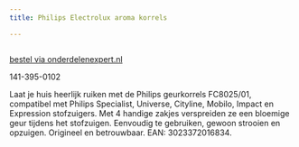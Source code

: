 ```yaml
---
title: Philips Electrolux aroma korrels

---
```



<Image src={imageProduct} width={imageProduct.width} alt="" />

[bestel via onderdelenexpert.nl](https://www.onderdelenexpert.nl/philips-electrolux-aroma-korrel-s-bag-sfresh)

141-395-0102

Laat je huis heerlijk ruiken met de Philips geurkorrels FC8025/01, compatibel met Philips Specialist, Universe, Cityline, Mobilo, Impact en Expression stofzuigers. Met 4 handige zakjes verspreiden ze een bloemige geur tijdens het stofzuigen. Eenvoudig te gebruiken, gewoon strooien en opzuigen. Origineel en betrouwbaar. EAN: 3023372016834.
